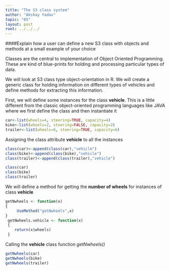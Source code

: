 ```yaml
---
title: "The S3 class system"
author: "Akshay Yadav"
topic: "05"
layout: post
root: ../../../
---
```


####Explain how a user can define a new S3 class with objects and methods at a small example of your choice

Classes are the central to implementation of Object Oriented Programming. These are kind of blue-prints for holding and processing particular types of data.

We will look at S3 class type object-orientation in R. We will create a generic class for holding information on different types of vehicles and define methods for extracting this information.  

First, we will define some instances for the class **vehicle**. This is a little different from the classic object-oriented programming languages like JAVA where we first define the class and then instantiate it

```r
car<-list(wheels=4, steering=TRUE, capacity=4)
bike<-list(wheels=2, steering=FALSE, capacity=2)
trailer<-list(wheels=6, steering=TRUE, capacity=6)
```

Assigning the class attribute **vehicle** to all the instances
```r
class(car)<-append(class(car),"vehicle")
class(bike)<-append(class(bike),"vehicle")
class(trailer)<-append(class(trailer),"vehicle")

class(car)
class(bike)
class(trailer)
```

We will define a method for getting the **number of wheels** for instances of class **vehicle**

```r
getNwheels <- function(x)
{
     UseMethod("getNwheels",x)
}
 getNwheels.vehicle <- function(x)
 {
    return(x$wheels)
 }
```

Calling the **vehicle** class function *getNwheels()*
```r
getNwheels(car)
getNwheels(bike)
getNwheels(trailer)
```


